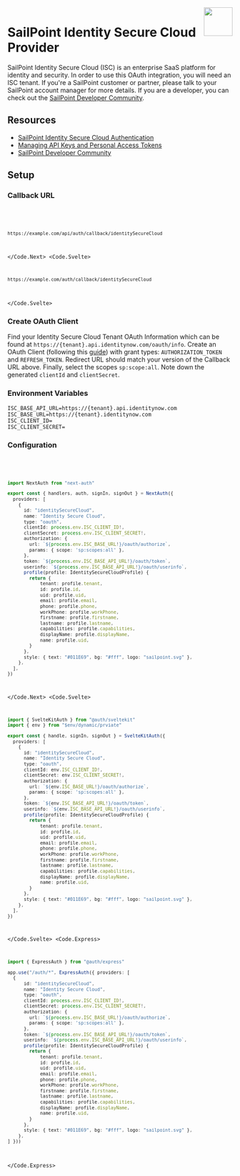 
<img align="right" src="/img/providers/sailpoint.svg" height="64" width="64" />

# SailPoint Identity Secure Cloud Provider

SailPoint Identity Secure Cloud (ISC) is an enterprise SaaS platform for identity and security. In order to use this OAuth integration, you will need an ISC tenant. If you're a SailPoint customer or partner, please talk to your SailPoint account manager for more details. If you are a developer, you can check out the [SailPoint Developer Community](https://developer.sailpoint.com/discuss/). 

## Resources

- [SailPoint Identity Secure Cloud Authentication](https://developer.sailpoint.com/docs/api/authentication#choose-authorization-grant-flow)
- [Managing API Keys and Personal Access Tokens](https://documentation.sailpoint.com/saas/help/common/api_keys.html?h=oauth+client#creating-an-api-key)
- [SailPoint Developer Community](https://developer.sailpoint.com/discuss/)

## Setup

### Callback URL

<Code>
  <Code.Next>

```bash
https://example.com/api/auth/callback/identitySecureCloud
```

  </Code.Next>
  <Code.Svelte>

```bash
https://example.com/auth/callback/identitySecureCloud
```

  </Code.Svelte>
</Code>

### Create OAuth Client

Find your Identity Secure Cloud Tenant OAuth Information which can be found at `https://{tenant}.api.identitynow.com/oauth/info`. Create an OAuth Client (following this [guide](https://documentation.sailpoint.com/saas/help/common/api_keys.html?h=oauth+client#creating-an-api-key)) with grant types: `AUTHORIZATION_TOKEN` and `REFRESH_TOKEN`. Redirect URL should match your version of the Callback URL above. Finally, select the scopes `sp:scope:all`. Note down the generated `clientId` and `clientSecret`.

### Environment Variables

```
ISC_BASE_API_URL=https://{tenant}.api.identitynow.com
ISC_BASE_URL=https://{tenant}.identitynow.com
ISC_CLIENT_ID=
ISC_CLIENT_SECRET=
```

### Configuration

<Code>
  <Code.Next>

```ts filename="/auth.ts"
import NextAuth from "next-auth"

export const { handlers, auth, signIn, signOut } = NextAuth({
  providers: [
    {
      id: "identitySecureCloud",
      name: "Identity Secure Cloud",
      type: "oauth",
      clientId: process.env.ISC_CLIENT_ID!,
      clientSecret: process.env.ISC_CLIENT_SECRET!,
      authorization: {
        url: `${process.env.ISC_BASE_URL!}/oauth/authorize`,
        params: { scope: 'sp:scopes:all' },
      },
      token: `${process.env.ISC_BASE_API_URL!}/oauth/token`,
      userinfo: `${process.env.ISC_BASE_API_URL!}/oauth/userinfo`,
      profile(profile: IdentitySecureCloudProfile) {
        return {
            tenant: profile.tenant,
            id: profile.id,
            uid: profile.uid,
            email: profile.email,
            phone: profile.phone,
            workPhone: profile.workPhone,
            firstname: profile.firstname,
            lastname: profile.lastname,
            capabilities: profile.capabilities,
            displayName: profile.displayName,
            name: profile.uid,
        }
      },
      style: { text: "#011E69", bg: "#fff", logo: "sailpoint.svg" },
    },
  ],
})
```

  </Code.Next>
  <Code.Svelte>

```ts filename="/src/auth.ts"
import { SvelteKitAuth } from "@auth/sveltekit"
import { env } from "$env/dynamic/prviate"

export const { handle, signIn, signOut } = SvelteKitAuth({
  providers: [
    {
      id: "identitySecureCloud",
      name: "Identity Secure Cloud",
      type: "oauth",
      clientId: env.ISC_CLIENT_ID!,
      clientSecret: env.ISC_CLIENT_SECRET!,
      authorization: {
        url: `${env.ISC_BASE_URL!}/oauth/authorize`,
        params: { scope: 'sp:scopes:all' },
      },
      token: `${env.ISC_BASE_API_URL!}/oauth/token`,
      userinfo: `${env.ISC_BASE_API_URL!}/oauth/userinfo`,
      profile(profile: IdentitySecureCloudProfile) {
        return {
            tenant: profile.tenant,
            id: profile.id,
            uid: profile.uid,
            email: profile.email,
            phone: profile.phone,
            workPhone: profile.workPhone,
            firstname: profile.firstname,
            lastname: profile.lastname,
            capabilities: profile.capabilities,
            displayName: profile.displayName,
            name: profile.uid,
        }
      },
      style: { text: "#011E69", bg: "#fff", logo: "sailpoint.svg" },
    },
  ],
})
```

  </Code.Svelte>
  <Code.Express>

```ts filename="/src/app.ts"
import { ExpressAuth } from "@auth/express"

app.use("/auth/*", ExpressAuth({ providers: [
  {
      id: "identitySecureCloud",
      name: "Identity Secure Cloud",
      type: "oauth",
      clientId: process.env.ISC_CLIENT_ID!,
      clientSecret: process.env.ISC_CLIENT_SECRET!,
      authorization: {
        url: `${process.env.ISC_BASE_URL!}/oauth/authorize`,
        params: { scope: 'sp:scopes:all' },
      },
      token: `${process.env.ISC_BASE_API_URL!}/oauth/token`,
      userinfo: `${process.env.ISC_BASE_API_URL!}/oauth/userinfo`,
      profile(profile: IdentitySecureCloudProfile) {
        return {
            tenant: profile.tenant,
            id: profile.id,
            uid: profile.uid,
            email: profile.email,
            phone: profile.phone,
            workPhone: profile.workPhone,
            firstname: profile.firstname,
            lastname: profile.lastname,
            capabilities: profile.capabilities,
            displayName: profile.displayName,
            name: profile.uid,
        }
      },
      style: { text: "#011E69", bg: "#fff", logo: "sailpoint.svg" },
    },
] }))
```

  </Code.Express>
</Code>

